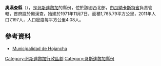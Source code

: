 {{Coord|10|3|15|N|85|25|17|W|display=title}}

'''奧漢查縣'''（{{lang-es|Cantón de Hojancha}}），是[[哥斯達黎加|哥斯達黎加]]的縣份，位於該國西北部，由[[瓜納卡斯特省|瓜納卡斯特省]]負責管轄，首府設於奧漢查，始建於1971年11月7日，面積1,765.79平方公里，2011年人口7,197人，人口密度每平方公里4.08人。

==參考資料==
* [http://201.193.215.98/hojancha/ Municipalidad de Hojancha] {{Wayback|url=http://201.193.215.98/hojancha/ |date=20130409014140 }}

{{哥斯達黎加省份}}
[[Category:哥斯達黎加行政區劃|Category:哥斯達黎加行政區劃]]
[[Category:哥斯達黎加縣份|Category:哥斯達黎加縣份]]
